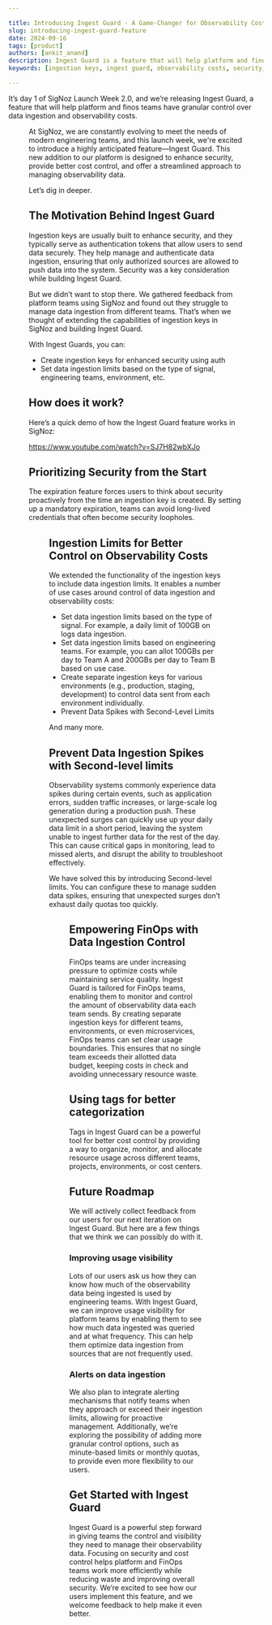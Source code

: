 ```yaml
---

title: Introducing Ingest Guard - A Game-Changer for Observability Cost Control
slug: introducing-ingest-guard-feature
date: 2024-09-16
tags: [product]
authors: [ankit_anand]
description: Ingest Guard is a feature that will help platform and finops teams have granular control on data ingestion and observability costs. This new addition to our platform is designed to enhance security, provide better cost control, and offer a streamlined approach to managing observability data.
keywords: [ingestion keys, ingest guard, observability costs, security, SigNoz]

---
```


It’s day 1 of SigNoz Launch Week 2.0, and we’re releasing Ingest Guard, a feature that will help platform and finos teams have granular control over data ingestion and observability costs.

<Figure src="/img/blog/2024/09/introducing-ingest-guard-feature-blog-poster.webp" alt="" caption="" />At SigNoz, we are constantly evolving to meet the needs of modern engineering teams, and this launch week, we're excited to introduce a highly anticipated feature—Ingest Guard. This new addition to our platform is designed to enhance security, provide better cost control, and offer a streamlined approach to managing observability data.

Let’s dig in deeper.

## The Motivation Behind Ingest Guard

Ingestion keys are usually built to enhance security, and they typically serve as authentication tokens that allow users to send data securely. They help manage and authenticate data ingestion, ensuring that only authorized sources are allowed to push data into the system. Security was a key consideration while building Ingest Guard.

But we didn’t want to stop there. We gathered feedback from platform teams using SigNoz and found out they struggle to manage data ingestion from different teams. That’s when we thought of extending the capabilities of ingestion keys in SigNoz and building Ingest Guard.

With Ingest Guards, you can:

- Create ingestion keys for enhanced security using auth
- Set data ingestion limits based on the type of signal, engineering teams, environment, etc.

## How does it work?

Here’s a quick demo of how the Ingest Guard feature works in SigNoz:

<a href="https://www.youtube.com/watch?v=SJ7H82wbXJo" rel="noopener noreferrer nofollow" target="_blank">https://www.youtube.com/watch?v=SJ7H82wbXJo</a>

## Prioritizing Security from the Start

The expiration feature forces users to think about security proactively from the time an ingestion key is created. By setting up a mandatory expiration, teams can avoid long-lived credentials that often become security loopholes.

<Figure src="/img/blog/2024/09/introducing-ingest-guard-feature-ingest-gaurd-feature.webp" alt="Ingestion Keys comes with mandatory expiration date" caption="Ingestion Keys comes with mandatory expiration date" />

## Ingestion Limits for Better Control on Observability Costs

We extended the functionality of the ingestion keys to include data ingestion limits. It enables a number of use cases around control of data ingestion and observability costs:

- Set data ingestion limits based on the type of signal. For example, a daily limit of 100GB on logs data ingestion.
- Set data ingestion limits based on engineering teams. For example, you can allot 100GBs per day to Team A and 200GBs per day to Team B based on use case.
- Create separate ingestion keys for various environments (e.g., production, staging, development) to control data sent from each environment individually.
- Prevent Data Spikes with Second-Level Limits

And many more.

## Prevent Data Ingestion Spikes with Second-level limits

Observability systems commonly experience data spikes during certain events, such as application errors, sudden traffic increases, or large-scale log generation during a production push. These unexpected surges can quickly use up your daily data limit in a short period, leaving the system unable to ingest further data for the rest of the day. This can cause critical gaps in monitoring, lead to missed alerts, and disrupt the ability to troubleshoot effectively.

We have solved this by introducing Second-level limits. You can configure these to manage sudden data spikes, ensuring that unexpected surges don’t exhaust daily quotas too quickly.

<Figure src="/img/blog/2024/09/introducing-ingest-guard-feature-second-level-limits.webp" alt="Set seconds level limits to prevent data ingestion spikes during certain events" caption="Set seconds level limits to prevent data ingestion spikes during certain events" />

## Empowering FinOps with Data Ingestion Control

FinOps teams are under increasing pressure to optimize costs while maintaining service quality. Ingest Guard is tailored for FinOps teams, enabling them to monitor and control the amount of observability data each team sends. By creating separate ingestion keys for different teams, environments, or even microservices, FinOps teams can set clear usage boundaries. This ensures that no single team exceeds their allotted data budget, keeping costs in check and avoiding unnecessary resource waste.

## Using tags for better categorization

Tags in Ingest Guard can be a powerful tool for better cost control by providing a way to organize, monitor, and allocate resource usage across different teams, projects, environments, or cost centers.

## Future Roadmap

We will actively collect feedback from our users for our next iteration on Ingest Guard. But here are a few things that we think we can possibly do with it.

### Improving usage visibility

Lots of our users ask us how they can know how much of the observability data being ingested is used by engineering teams. With Ingest Guard, we can improve usage visibility for platform teams by enabling them to see how much data ingested was queried and at what frequency. This can help them optimize data ingestion from sources that are not frequently used.

### Alerts on data ingestion

We also plan to integrate alerting mechanisms that notify teams when they approach or exceed their ingestion limits, allowing for proactive management. Additionally, we’re exploring the possibility of adding more granular control options, such as minute-based limits or monthly quotas, to provide even more flexibility to our users.

## Get Started with Ingest Guard

Ingest Guard is a powerful step forward in giving teams the control and visibility they need to manage their observability data. Focusing on security and cost control helps platform and FinOps teams work more efficiently while reducing waste and improving overall security. We’re excited to see how our users implement this feature, and we welcome feedback to help make it even better.